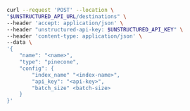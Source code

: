 ```bash REST (Create)
curl --request 'POST' --location \
"$UNSTRUCTURED_API_URL/destinations" \
--header 'accept: application/json' \
--header "unstructured-api-key: $UNSTRUCTURED_API_KEY" \
--header 'content-type: application/json' \
--data \
'{
    "name": "<name>",
    "type": "pinecone",
    "config": {
        "index_name" "<index-name>", 
        "api_key": "<api-key>",
        "batch_size" <batch-size>
    }
}'
```